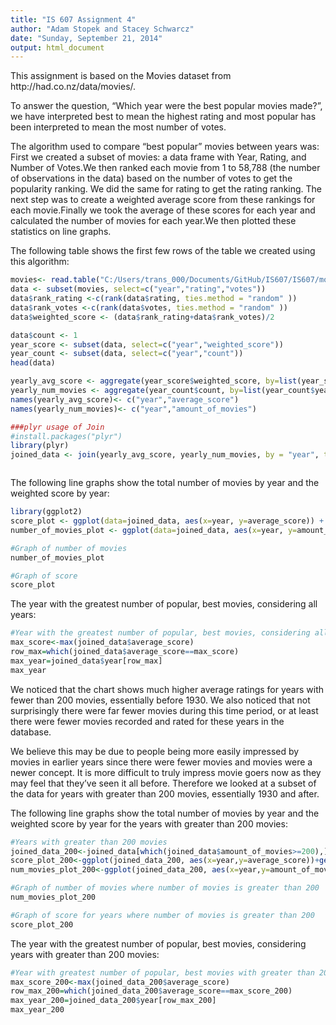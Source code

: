 ```yaml
---
title: "IS 607 Assignment 4"
author: "Adam Stopek and Stacey Schwarcz"
date: "Sunday, September 21, 2014"
output: html_document
---
```

This assignment is based on the Movies dataset from http://had.co.nz/data/movies/. 

To answer the question, "Which year were the best popular movies made?", we have interpreted best to mean 
the highest rating and most popular has been interpreted to mean the most number of votes. 

The algorithm used to compare "best popular" movies between years was: First we created a subset of movies: a data frame with Year, Rating, and Number of Votes.We then ranked each movie from 1 to 58,788 (the number of observations in the data) based on the number of votes to get the popularity ranking.  We did the same for rating to get the rating ranking.
The next step was to create a weighted average score from these rankings for each movie.Finally we took the average of these scores for each year and calculated the number of movies for each year.We then plotted these statistics on line graphs.

The following table shows the first few rows of the table we created using this algorithm: 

```r
movies<- read.table("C:/Users/trans_000/Documents/GitHub/IS607/IS607/movies.tab", sep="\t", header=TRUE, quote="", comment="")
data <- subset(movies, select=c("year","rating","votes"))
data$rank_rating <-c(rank(data$rating, ties.method = "random" ))
data$rank_votes <-c(rank(data$votes, ties.method = "random" ))
data$weighted_score <- (data$rank_rating+data$rank_votes)/2

data$count <- 1
year_score <- subset(data, select=c("year","weighted_score"))
year_count <- subset(data, select=c("year","count"))
head(data)

yearly_avg_score <- aggregate(year_score$weighted_score, by=list(year_score$year), FUN=mean, na.rm=TRUE)
yearly_num_movies <- aggregate(year_count$count, by=list(year_count$year), FUN=sum, na.rm=TRUE)
names(yearly_avg_score)<- c("year","average_score")
names(yearly_num_movies)<- c("year","amount_of_movies")

###plyr usage of Join
#install.packages("plyr")
library(plyr)
joined_data <- join(yearly_avg_score, yearly_num_movies, by = "year", type = "inner", match = "all")

```

```r


```

The following line graphs show the total number of movies by year and the weighted score by year:

```r
library(ggplot2)
score_plot <- ggplot(data=joined_data, aes(x=year, y=average_score)) + geom_line(size=1.5) + geom_point() 
number_of_movies_plot <- ggplot(data=joined_data, aes(x=year, y=amount_of_movies)) + geom_line(size=1.5) + geom_point()

#Graph of number of movies
number_of_movies_plot

#Graph of score
score_plot

```


The year with the greatest number of popular, best movies, considering all years:


```r
#Year with the greatest number of popular, best movies, considering all years:
max_score<-max(joined_data$average_score)
row_max=which(joined_data$average_score==max_score)
max_year=joined_data$year[row_max]
max_year

```
We noticed that the chart shows much higher average ratings for years with fewer than 200 movies, essentially before 1930. We also noticed that not surprisingly there were far fewer movies during this time period, or at least there were fewer movies recorded and rated for these years in the database.

We believe this may be due to people being more easily impressed by movies in earlier years since there were fewer movies and movies were a newer concept. It is more difficult to truly impress movie goers now as they may feel that they've seen it all before. Therefore we looked at a subset of the data for years with greater than 200 movies, essentially 1930 and after.

The following line graphs show the total number of movies by year and the weighted score by year for the years with greater than 200 movies:

```r
#Years with greater than 200 movies
joined_data_200<-joined_data[which(joined_data$amount_of_movies>=200),]
score_plot_200<-ggplot(joined_data_200, aes(x=year,y=average_score))+geom_line(size=1.5)
num_movies_plot_200<-ggplot(joined_data_200, aes(x=year,y=amount_of_movies))+geom_line(size=1.5)

#Graph of number of movies where number of movies is greater than 200
num_movies_plot_200

#Graph of score for years where number of movies is greater than 200
score_plot_200

```


The year with the greatest number of popular, best movies, considering years with greater than 200 movies:


```r
#Year with greatest number of popular, best movies with greater than 200 movies (beginning 1930):
max_score_200<-max(joined_data_200$average_score)
row_max_200=which(joined_data_200$average_score==max_score_200)
max_year_200=joined_data_200$year[row_max_200]
max_year_200

```
